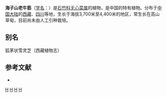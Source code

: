 {{Speciesbox
| taxon = Arenaria(植物) haitzeshanensis
| binomial_authority = Y. W. Tsui ex [[吴征镒|C. Y. Wu]]
}}

'''海子山老牛筋'''（[[学名|学名]]：{{lang|la|''Arenaria haitzeshanensis''}}）是[[石竹科|石竹科]][[无心菜属|无心菜属]]的植物，是中国的特有植物。分布于[[中国大陆|中国大陆]]的[[西藏|西藏]]、[[四川|四川]]等地，生长于海拔3,700米至4,400米的地区，常生长在高山草甸，目前尚未由人工引种栽培。

== 别名 ==
狐茅状雪灵芝（西藏植物志）

== 参考文献 ==
<div class="references-small">
* {{cite web| url =http://www.bioinfo.cn/db05/KmzwSpecies.php?action=view&id=2582| title =海子山老牛筋| work =《中国高等植物数据库全库》| publisher =中国科学院微生物研究所| author =昆明植物研究所| accessdate =2009-02-23| deadurl =yes| archiveurl =https://web.archive.org/web/20160305071534/http://www.bioinfo.cn/db05/KmzwSpecies.php?action=view&id=2582| archivedate =2016-03-05}}
</div>
{{Taxonbar|from=Q11150529}}

[[Category:无心菜属|H]]
[[Category:中国特有植物|H]]
[[Category:西藏植物|H]]
[[Category:四川植物|H]]